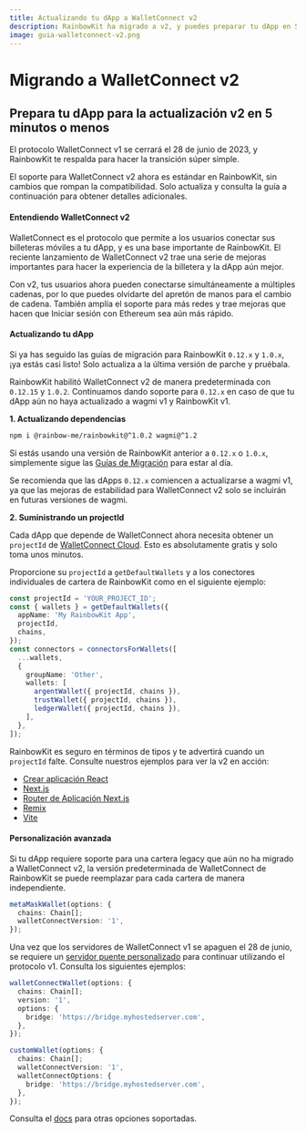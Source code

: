 ```yaml
---
title: Actualizando tu dApp a WalletConnect v2
description: RainbowKit ha migrado a v2, y puedes preparar tu dApp en 5 minutos o menos
image: guia-walletconnect-v2.png
---
```


# Migrando a WalletConnect v2

## Prepara tu dApp para la actualización v2 en 5 minutos o menos

El protocolo WalletConnect v1 se cerrará el 28 de junio de 2023, y RainbowKit te respalda para hacer la transición súper simple.

El soporte para WalletConnect v2 ahora es estándar en RainbowKit, sin cambios que rompan la compatibilidad. Solo actualiza y consulta la guía a continuación para obtener detalles adicionales.

#### Entendiendo WalletConnect v2

WalletConnect es el protocolo que permite a los usuarios conectar sus billeteras móviles a tu dApp, y es una base importante de RainbowKit. El reciente lanzamiento de WalletConnect v2 trae una serie de mejoras importantes para hacer la experiencia de la billetera y la dApp aún mejor.

Con v2, tus usuarios ahora pueden conectarse simultáneamente a múltiples cadenas, por lo que puedes olvidarte del apretón de manos para el cambio de cadena. También amplía el soporte para más redes y trae mejoras que hacen que Iniciar sesión con Ethereum sea aún más rápido.

#### Actualizando tu dApp

Si ya has seguido las guías de migración para RainbowKit `0.12.x` y `1.0.x`, ¡ya estás casi listo! Solo actualiza a la última versión de parche y pruébala.

RainbowKit habilitó WalletConnect v2 de manera predeterminada con `0.12.15` y `1.0.2`. Continuamos dando soporte para `0.12.x` en caso de que tu dApp aún no haya actualizado a wagmi v1 y RainbowKit v1.

**1. Actualizando dependencias**

```bash
npm i @rainbow-me/rainbowkit@^1.0.2 wagmi@^1.2
```

Si estás usando una versión de RainbowKit anterior a `0.12.x` o `1.0.x`, simplemente sigue las [Guías de Migración](/docs/migration-guide) para estar al día.

Se recomienda que las dApps `0.12.x` comiencen a actualizarse a wagmi v1, ya que las mejoras de estabilidad para WalletConnect v2 solo se incluirán en futuras versiones de wagmi.

**2. Suministrando un projectId**

Cada dApp que depende de WalletConnect ahora necesita obtener un `projectId` de [WalletConnect Cloud](https://cloud.walletconnect.com/). Esto es absolutamente gratis y solo toma unos minutos.

Proporcione su `projectId` a `getDefaultWallets` y a los conectores individuales de cartera de RainbowKit como en el siguiente ejemplo:

```ts
const projectId = 'YOUR_PROJECT_ID';
const { wallets } = getDefaultWallets({
  appName: 'My RainbowKit App',
  projectId,
  chains,
});
const connectors = connectorsForWallets([
  ...wallets,
  {
    groupName: 'Other',
    wallets: [
      argentWallet({ projectId, chains }),
      trustWallet({ projectId, chains }),
      ledgerWallet({ projectId, chains }),
    ],
  },
]);
```

RainbowKit es seguro en términos de tipos y te advertirá cuando un `projectId` falte. Consulte nuestros ejemplos para ver la v2 en acción:

-   [Crear aplicación React](https://codesandbox.io/p/sandbox/github/rainbow-me/rainbowkit/tree/main/examples/with-create-react-app)
-   [Next.js](https://codesandbox.io/p/sandbox/github/rainbow-me/rainbowkit/tree/main/examples/with-next)
-   [Router de Aplicación Next.js](https://codesandbox.io/p/sandbox/github/rainbow-me/rainbowkit/tree/main/examples/with-next-app)
-   [Remix](https://codesandbox.io/p/sandbox/github/rainbow-me/rainbowkit/tree/main/examples/with-remix)
-   [Vite](https://codesandbox.io/p/sandbox/github/rainbow-me/rainbowkit/tree/main/examples/with-vite)

#### Personalización avanzada

Si tu dApp requiere soporte para una cartera legacy que aún no ha migrado a WalletConnect v2, la versión predeterminada de WalletConnect de RainbowKit se puede reemplazar para cada cartera de manera independiente.

```ts
metaMaskWallet(options: {
  chains: Chain[];
  walletConnectVersion: '1',
});
```

Una vez que los servidores de WalletConnect v1 se apaguen el 28 de junio, se requiere un [servidor puente personalizado](https://docs.walletconnect.com/1.0/bridge-server) para continuar utilizando el protocolo v1. Consulta los siguientes ejemplos:

```ts
walletConnectWallet(options: {
  chains: Chain[];
  version: '1',
  options: {
    bridge: 'https://bridge.myhostedserver.com',
  },
});

customWallet(options: {
  chains: Chain[];
  walletConnectVersion: '1',
  walletConnectOptions: {
    bridge: 'https://bridge.myhostedserver.com',
  },
});
```

Consulta el [docs](https://www.rainbowkit.com/docs/custom-wallet-list#walletconnect) para otras opciones soportadas.
